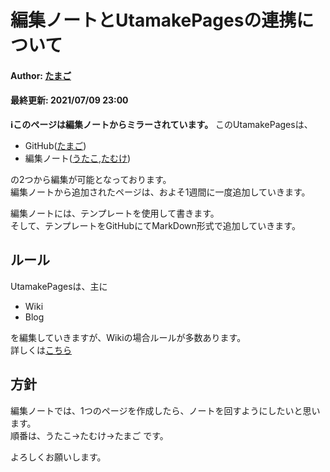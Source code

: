 # 編集ノートとUtamakePagesの連携について
#### Author: [たまご](/wiki/author/tamagoes)  
#### 最終更新: 2021/07/09 23:00

**ℹ︎このページは編集ノートからミラーされています。**
このUtamakePagesは、
 - GitHub([たまご](/wiki/author/tamagoes))
 - 編集ノート([うたこ](/wiki/author/utako),[たむけ](/wiki/author/tamuke))

の2つから編集が可能となっております。  
編集ノートから追加されたページは、およそ1週間に一度追加していきます。

編集ノートには、テンプレートを使用して書きます。  
そして、テンプレートをGitHubにてMarkDown形式で追加していきます。

## ルール
UtamakePagesは、主に
 - Wiki
 - Blog

を編集していきますが、Wikiの場合ルールが多数あります。  
詳しくは[こちら](/wiki/important/wiki-rule)

## 方針
編集ノートでは、1つのページを作成したら、ノートを回すようにしたいと思います。  
順番は、うたこ→たむけ→たまご です。

よろしくお願いします。
